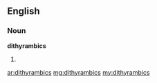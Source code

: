 ==English==

===Noun===
'''dithyrambics'''

# {{plural of|dithyrambic}}

[[ar:dithyrambics]]
[[mg:dithyrambics]]
[[my:dithyrambics]]